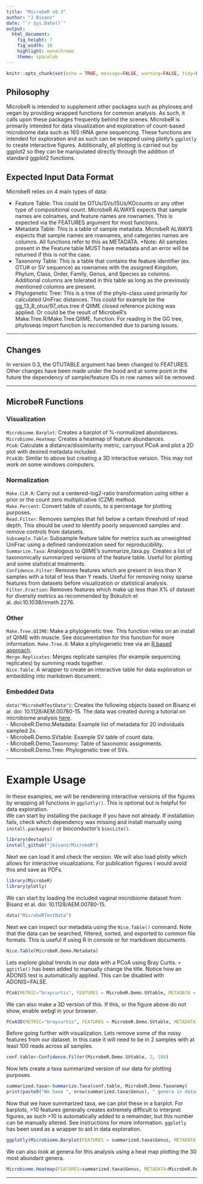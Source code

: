 ```yaml
---
title: "MicrobeR v0.3"
author: "J Bisanz"
date: "`r Sys.Date()`"
output: 
  html_document:
    fig_height: 7
    fig_width: 10
    highlight: monochrome
    theme: spacelab
---
```


```r
knitr::opts_chunk$set(echo = TRUE, message=FALSE, warning=FALSE, tidy=FALSE, cache=FALSE)
```

## Philosophy

MicrobeR is intended to supplement other packages such as phyloseq and vegan by providing wrapped functions for common analysis. As such, it calls upon these packages frequently behind the scenes. MicrobeR is primarily intended for data visualization and exploration of count-based microbiome data such as 16S rRNA gene sequencing.  These functions are intended for exploration and as such can be wrapped using plotly's `ggplotly` to create interactive figures. Additionally, all plotting is carried out by ggplot2 so they can be manipulated directly through the addition of standard ggplot2 functions.

## Expected Input Data Format

MicrobeR relies on 4 main types of data:

* Feature Table: This could be OTUs/SVs/ISUs/KOcounts or any other type of compositional count. MicrobeR ALWAYS expects that sample names are colnames, and feature names are rownames. This is expected via the FEATURES argument for most functions.
* Metadata Table: This is a table of sample metadata. MicrobeR ALWAYS expects that sample names are rownames, and categories names are columns. All functions refer to this as METADATA. *Note: All samples present in the Feature table MUST have metadata and an error will be returned if this is not the case.
* Taxonomy Table: This is a table that contains the feature identifier (ex. OTU# or SV sequence) as rownames with the assigned Kingdom, Phylum, Class, Order, Family, Genus, and Species as columns. Additional columns are tolerated in this table as long as the previously mentioned columns are present.
* Phylogenetic Tree: This is a tree of the phylo-class used primarily for calculated UniFrac distances. This could for example be the gg_13_8_otus/97_otus.tree if QIIME closed reference picking was applied. Or could be the result of MicrobeR's Make.Tree.R/Make.Tree.QIIME. function. For reading in the GG tree, phyloseqs import function is reccomended due to parsing issues.

***
## Changes

In version 0.3, the OTUTABLE argument has been changed to FEATURES. Other changes have been made under the hood and at some point in the future the dependency of sample/feature IDs in row names will be removed.

***
## MicrobeR Functions

### Visualization
`Microbiome.Barplot`: Creates a barplot of %-normalized abundances.
<br>`Microbiome.Heatmap`: Creates a heatmap of feature abundances.
<br>`PCoA`: Calculate a distance/dissimilarity metric, carryout PCoA and plot a 2D plot with desired metadata included.
<br>`PCoA3D`: Similar to above but creating a 3D interactive version. This may not work on some windows computers.

### Normalization
`Make.CLR.R`: Carry out a centered-log2-ratio transformation using either a prior or the count zero multiplicative (CZM) method.
<br>`Make.Percent`: Convert table of counts, to a percentage for plotting purposes.
<br>`Read.Filter`: Removes samples that fell below a certain threshold of read depth. This should be used to identify poorly sequenced samples and remove controls from datasets.
<br>`Subsample.Table`: Subsample feature table for metrics such as unweighted UniFrac using a defined randomization seed for reproducibility.
<br>`Summarize.Taxa`: Analogous to QIIME's summarize_taxa.py. Creates a list of taxonomically summarized versions of the feature table. Useful for plotting and some statistical treatments.
<br>`Confidence.Filter`: Removes features which are present in less than X samples with a total of less than Y reads. Useful for removing noisy sparse features from datasets before visualization or statistical analysis.
<br>`Filter.Fraction`: Removes features which make up less than X% of dataset for diversity metrics as recommended by Bokulich et al. doi:10.1038/nmeth.2276.

### Other
`Make.Tree.QIIME`: Make a phylogenetic tree. This function relies on an install of QIIME with muscle. See documentation for this function for more information.
`Make.Tree.R`: Make a phylogenetic tree via an [R based approach](https://f1000research.com/articles/5-1492/v2).
<br>`Merge.Replicates`: Merges replicate samples (for example sequencing replicates) by summing reads together.
<br>`Nice.Table`: A wrapper to create an interactive table for data exploration or embedding into markdown document.

### Embedded Data
`data("MicrobeRTestData")`: Creates the following objects based on Bisanz et al. doi: 10.1128/AEM.00780-15. The data was created during a tutorial on microbiome analysis [here](https://jbisanz.github.io/BMS270_BMI219/).
<br>- MicrobeR.Demo.Metadata: Example list of metadata for 20 individuals sampled 2x.
<br>- MicrobeR.Demo.SVtable: Example SV table of count data.
<br>- MicrobeR.Demo.Taxonomy: Table of taxonomic assignments.
<br>- MicrobeR.Demo.Tree: Phylogenetic tree of SVs.

***
# Example Usage
In these examples, we will be renderering interactive versions of the figures by wrapping all functions in `ggplotly()`. This is optional but is helpful for data exploration.  
We can start by installing the package if you have not already. If installation fails, check which dependency was missing and install manually using `install.packages()` or bioconductor's `biocLite()`.
```r
library(devtools)
install_github("jbisanz/MicrobeR")
```

Next we can load it and check the version. We will also load plotly which allows for interactive visualizations. For publication figures I would avoid this and save as PDFs.
```r
library(MicrobeR)
library(plotly)
```

We can start by loading the included vaginal microbiome dataset from Bisanz et al. doi: 10.1128/AEM.00780-15.
```r
data("MicrobeRTestData")
```

Next we can inspect our metadata using the `Nice.Table()` command. Note that the data can be searched, filtered, sorted, and exported to common file formats. This is useful if using R in console or for markdown documents.
```r
Nice.Table(MicrobeR.Demo.Metadata)
```

Lets explore global trends in our data with a PCoA using Bray Curtis. `+ ggtitle()` has been added to manually change the title. Notice how an ADONIS test is automatically applied. This can be disabled with ADONIS=FALSE.

```r
PCoA(METRIC="braycurtis", FEATURES = MicrobeR.Demo.SVtable, METADATA = MicrobeR.Demo.Metadata, COLOR = "Timepoint") + ggtitle("Exploratory PCoA of Bray Curtis Dissimilarities")
```

We can also make a 3D version of this. If this, or the figure above do not show, enable webgl in your browser.

```r
PCoA3D(METRIC="braycurtis", FEATURES = MicrobeR.Demo.SVtable, METADATA = MicrobeR.Demo.Metadata, COLOR="Timepoint")
```

Before going further with visualization. Lets remove some of the noisy features from our dataset. In this case it will need to be in 2 samples with at least 100 reads across all samples.

```r
conf.table<-Confidence.Filter(MicrobeR.Demo.SVtable, 2, 100)
```

Now lets create a taxa summarized version of our data for plotting purposes.
```r
summarized.taxa<-Summarize.Taxa(conf.table, MicrobeR.Demo.Taxonomy)
print(paste0("We have ", nrow(summarized.taxa$Genus), " genera in dataset."))
```

Now that we have summarized taxa, we can plot these in a barplot. For barplots, >10 features generally creates extremely difficult to interpret figures, as such >10 is automatically added to a remainder, but this number can be manually altered. See instructions for more information. `ggplotly` has been used as a wrapper to aid in data exploration.

```r
ggplotly(Microbiome.Barplot(FEATURES = summarized.taxa$Genus, METADATA = MicrobeR.Demo.Metadata, CATEGORY = "Timepoint"))
```


We can also look at genera for this analysis using a heat map plotting the 30 most abundant genera.
```r
Microbiome.Heatmap(FEATURES=summarized.taxa$Genus, METADATA=MicrobeR.Demo.Metadata, NTOPFEATURES = 30, ROWCLUSTER = "abundance", CATEGORY="Timepoint")
```

***
